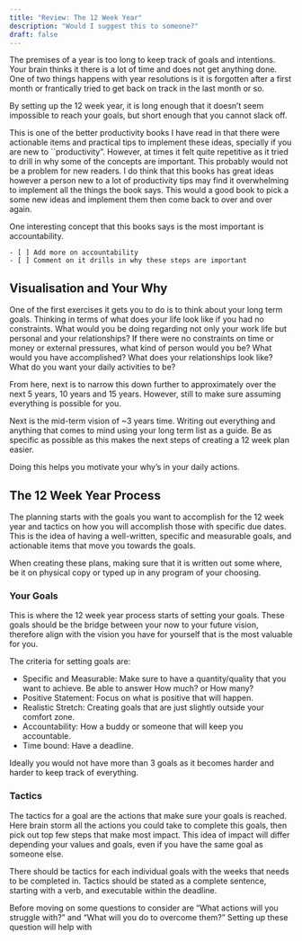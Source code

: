 ```yaml
---
title: "Review: The 12 Week Year"
description: "Would I suggest this to someone?"
draft: false
---
```


The premises of a year is too long to keep track of goals and intentions. Your brain thinks it there is a lot of time and does not get anything done. One of two things happens with year resolutions is it is forgotten after a first month or frantically tried to get back on track in the last month or so.

By setting up the 12 week year, it is long enough that it doesn't seem impossible to reach your goals, but short enough that you cannot slack off.

This is one of the better productivity books I have read in that there were actionable items and practical tips to implement these ideas, specially if you are new to ``productivity". However, at times it felt quite repetitive as it tried to drill in why some of the concepts are important. This probably would not be a problem for new readers. I do think that this books has great ideas however a person new to a lot of productivity tips may find it overwhelming to implement all the things the book says. This would a good book to pick a some new ideas and implement them then come back to over and over again. 

One interesting concept that this books says is the most important is accountability. 

    - [ ] Add more on accountability
    - [ ] Comment on it drills in why these steps are important 


## Visualisation and Your Why

One of the first exercises it gets you to do is to think about your long term goals. Thinking in terms of what does your life look like if you had no constraints. What would you be doing regarding not only your work life but personal and your relationships? If there were no constraints on time or money or external pressures, what kind of person would you be? What would you have accomplished? What does your relationships look like? What do you want your daily activities to be?

From here, next is to narrow this down further to approximately over the next 5 years, 10 years and 15 years. However, still to make sure assuming everything is possible for you.

Next is the mid-term vision of ~3 years time. Writing out everything and anything that comes to mind using your long term list as a guide. Be as specific as possible as this makes the next steps of creating a 12 week plan easier.

Doing this helps you motivate your why's in your daily actions. 


## The 12 Week Year Process

The planning starts with the goals you want to accomplish for the 12 week year and tactics on how you will accomplish those with specific due dates. This is the idea of having a well-written, specific and measurable goals, and actionable items that move you towards the goals.

When creating these plans, making sure that it is written out some where, be it on physical copy or typed up in any program of your choosing. 

###  Your Goals

This is where the 12 week year process starts of setting your goals. These goals should be the bridge between your now to your future vision, therefore align with the vision you have for yourself that is the most valuable for you. 

The criteria for setting goals are:

- Specific and Measurable: Make sure to have a quantity/quality that you want to achieve. Be able to answer How much? or How many?
- Positive Statement: Focus on what is positive that will happen.
- Realistic Stretch: Creating goals that are just slightly outside your comfort zone. 
- Accountability: How a buddy or someone that will keep you accountable.
- Time bound: Have a deadline. 

Ideally you would not have more than 3 goals as it becomes harder and harder to keep track of everything. 

### Tactics

The tactics for a goal are the actions that make sure your goals is reached. Here brain storm all the actions you could take to complete this goals, then pick out top few steps that make most impact. This idea of impact will differ depending your values and goals, even if you have the same goal as someone else. 

There should be tactics for each individual goals with the weeks that needs to be completed in. Tactics should be stated as a complete sentence, starting with a verb, and executable within the deadline. 

Before moving on some questions to consider are "What actions will you struggle with?" and "What will you do to overcome them?"
Setting up these question will help with 



